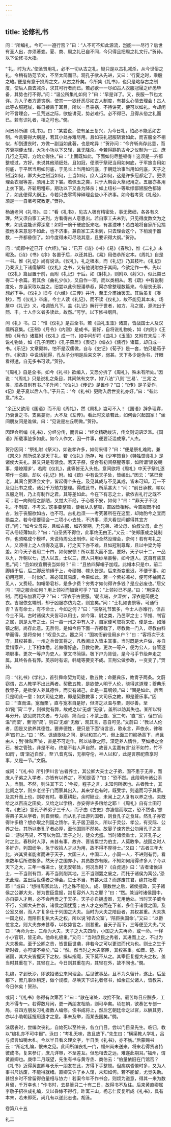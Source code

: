 ```yaml
---
---
---
```

title: 论修礼书
---







问：“所编礼，今可一一遵行否？”曰：“人不可不知此源流，岂能一一尽行？后世有圣人出，亦须著变。夏、商、周之礼已自不同，今只得且把周之礼文行。”贺孙。以下论修书大指。

“‘礼，时为大。’使圣贤用礼，必不一切从古之礼。疑只是以古礼减杀，从今世俗之礼，令稍有防范节文，不至太简而已。观孔子欲从先进，又曰：‘行夏之时，乘殷之辂。’便是有意于损周之文，从古之朴矣。今所集《礼书》，也只是略存古之制度，使后人自去减杀，求其可行者而已。若必欲一一尽如古人衣服冠屦之纤悉毕备，其势也行不得。”问：“温公所集礼如何？”曰：“早是详了。又，丧服一节也太详。为人子者方遭丧祸，使其一一欲纤悉尽如古人制度，有甚么心情去理会！古人此等衣服冠屦，每日接熟于耳目，所以一旦丧祸，不待讲究，便可以如礼。今却闲时不曾理会，一旦荒迷之际，欲旋讲究，势必难行。必不得已，且得从俗之礼而已。若有识礼者，相之可也。”僩。

问贺孙所编《礼书》。曰：“某尝说，使有圣王复兴，为今日礼，怕必不能悉如古制。今且要得大纲是，若其小处亦难尽用。且如丧礼冠服斩衰如此，而吉服全不相似，却到遭丧时，方做一副当如此著，也是咤异！”贺孙问：“今齐斩尚存此意，而齐衰期便太轻，大功小功以下又轻，且无降杀。今若得斟酌古今之仪制为一式，庶几行之无碍，方始立得住。”曰：“上面既如此，下面如何尽整顿得！这须是一齐都整顿过，方好。未说其他琐细处，且如冠，便须于祭祀当用如何底，于军旅当用如何底，于平居当用如何底，于见长上当用如何底，于朝廷治事当用如何底，天子之制当如何，卿大夫之制当如何，士当如何，庶人当如何，这是许多冠都定了。更须理会衣服等差，须用上衣下裳。若佩玉之类，只于大朝会大祭祀用之。五服亦各用上衣下裳。齐斩用粗布，期功以下又各为降杀；如上纽衫一等纰缪鄙陋服色都除了，如此便得大纲正。今若只去零零碎碎理会些小不济事。如今若考究《礼经》，须是一一自著考究教定。”贺孙。

杨通老问《礼书》。曰：“看《礼书》，见古人极有精密处，事无微细，各各有义理。然又须自家工夫到，方看得古人意思出。若自家工夫未到，只见得度数文为之末，如此岂能识得深意！如将一碗干硬底饭来吃，有甚滋味！若白地将自家所见揣摸他本来意思不如此，也不济事。兼自家工夫未到，只去理会这个，下梢溺于器数，一齐都昏倒了。如今度得未可尽晓其意，且要识得大纲。”贺孙。

问：“闻郡中近已开《六经》。”曰：“已开《诗》《书》《易》《春秋》，惟《二礼》未暇及。《诗》《书》《序》各置于后，以还其旧。《易》用伯恭所定本。《周礼》自是一书。惟《礼记》尚有说话。《仪礼》，礼之根本，而《礼记》乃其枝叶。《礼记》乃秦汉上下诸儒解释《仪礼》之书，又有他说附益于其间。今欲定作一书，先以《仪礼》篇目置于前，而附《礼记》于后。如《射礼》，则附以《射义》，似此类已得二十余篇。若其余《曲礼少仪》，又自作一项，而以类相从。若《疏》中有说制度处，亦当采取以益之。旧尝以此例授潘恭叔，渠亦曾整理数篇来。今居丧无事，想必下手。《仪礼》旧与《六经》《三传》并行，至王介甫始罢去。其后虽复《春秋》，而《仪礼》卒废。今士人读《礼记》，而不读《仪礼》，故不能见其本末。场屋中《礼记》义，格调皆凡下。盖《礼记》解行于世者，如方、马之属，源流出于熙、丰。士人作义者多读此，故然。”可学。以下修书纲目。

问《礼》书。曰：“惟《仪礼》是古全书。若《曲礼玉藻》诸篇，皆战国士人及汉儒所裒集。《王制》《月令》《内则》是成书。要好，自将说礼物处，如《内则》《王制》《月令》诸篇附《仪礼》成一书，如中间却将《曲礼》《玉藻》又附在末后；不说礼物处，如《孔子闲居》《孔子燕居》《表记》《缁衣》《儒行》诸篇，却自成一书。《乐记》文章颇粹，怕不是汉儒做，自与《史记》《荀子》是一套，怕只是荀子作。《家语》中说话犹得，孔丛子分明是后来文字，弱甚。天下多少是伪书，开眼看得透，自无多书可读。”贺孙。

“《周礼》自是全书。如今《礼书》欲编入，又恐分拆了《周礼》，殊未有所处。”因说：“《周礼》只是说礼之条目，其间煞有文字，如‘八法’‘八则’‘三易’、‘三兆’之类，须各自别有书。”子升问：“《仪礼》《传记》是谁作？”曰：“《传》是子夏作，《记》是子夏以后人作。”子升云：“今《礼书》更附入后世变礼亦好。”曰：“有此意。”木之。

“余正父欲用《国语》而不用《周礼》，然《周礼》岂可不入！《国语》辞多理寡，乃衰世之书，支离蔓衍，大不及《左传》。看此时文章若此，如何会兴起国家！”坐间朋友问是谁做。曰：“见说是左丘明做。”贺孙。

因理会所编《礼书》，分经分传，而言曰：“经文精确峻洁，传文则词语泛滥。《国语》所载事迹多如此。如今人作文，因一件事，便要泛滥成章。”人杰。

贺孙因问：“祭礼附《祭义》，如说孝许多，如何来得？”曰：“便是祭礼难附。兼《祭义》前所说多是天子礼，若《仪礼》所存，唯《少牢馈食》《特牲馈食礼》是诸侯大夫礼。兼又只是有馈食。若天子祭，便合有初间祭腥等事，如所谓‘建设朝事，燔燎羶芗’。若附《仪礼》，此等皆无入头处。意间欲将《周礼》中天子祭礼逐项作一总脑，却以《礼记》附。如《疏》中有说天子处，皆编出。”因云：“某已衰老，其间合要理会文字，皆起得个头在。及见其成与不见其成，皆未可知。万一不及见此书之成，诸公千万勉力整理。得成此书，所系甚大！”问：“前日承教，喻以五服之制，乃上有制作之君，其等差如此。今在下有志之士，欲依古礼行之既不可；若一向徇俗之鄙陋，又觉大不经，于心极不安，如何？”曰：“‘非天子不议礼，不制度，不考文。’这事要整顿，便著从头整顿，吉凶皆相称。今吉服既不如古，独于丧服欲如古，也不可。古礼也须一一考究著所在在这里，却始酌今之宜而损益之。若今便要理会一二项小小去处，不济事，须大看世间都得其宜方好。”问：“如今父母丧，且如古服，如齐衰期，乃兄弟、祖父母、伯叔父母，此岂可从俗轻薄如此？”曰：“自圣贤不得位，此事终无由正。”又云：“使郑康成之徒制作，也须略成个模样，未说待周公出制作。如今全然没理会，奈何！若有考礼之人，又须得上之人信得及这事，行之天下亦不难。且如冠制尊卑，且以中梁为等差。如今天子者用二十四，如何安顿！所以甚大而不宜。要好，天子以十二，一品以九，升朝以七，选人以五，士以三，庶人只用纱帛裹髻，如今道人。这自有些意思。”问：“且如权宜期丧当如何？”曰：“且依四脚帽子加绖。此帽本只是巾，前二脚缚于后，后二脚反前缚于上，今硬帽、幞头皆是。后来渐变重迟，不便于事。如初用冠带，一时似好。某必知其易废，今果如此。若一个紫衫凉衫，便可怀袖间去见人，又费轻。如帽带皂衫，是多少费？穷秀才如何得许多钱？是应必废也。”居父问：“期之服合如何？用上领衫而加衰可乎？”曰：“上领衫已不是。”曰：“用深衣制，而粗布加衰可乎？”曰：“深衣于古便服。‘朝玄端，夕深衣’，深衣是简便之衣。吉服依玄端制，却于凶服亦仿为之，则宜矣。”问：“士礼如丧祭等，可通行否？古有命士，有不命士，今如之何？”曰：“丧祭礼节繁多，今士人亦难行。但古今士不同。古时诸侯大夫皆可以用士，如今簿、尉之类，乃邑宰之士；节推、判官之属，则是太守之士。只一县一州之中有人才，自家便可取将来使，便是士。如藩镇之制，尚存此意。无奈何，是如今将下面一齐都截了，尽教做一门入，尽教由科举而得，是将奈何！”叹息久之。器之问：“国初衙前役用乡户？”曰：“客将次于太守，其权甚重，一州之兵皆其将之，凡教阅出入皆主其事。当时既是大户做，亦自爱惜家产，上下相体悉。若做得好底，且教他做。更次一等户，便为公人，各管逐项职事。更次一等户为吏人，掌文书简牍。极下户为胥徒，是今弓手节级奔走之属。其终各各有弊。英宗时有诏，韩缝等要变不成。王荆公做参政，一变变了。”贺孙。

问：“《礼书》《学礼》，首引舜命契为司徒，敷五教；命夔典乐，教冑子两条。文蔚窃谓，古人教学不出此两者。契敷五教，是欲使人明于人伦，晓得这道理；夔典乐教冑子，是欲使人养其德性，而实有诸己，此是一篇纲领。”曰：“固是如此。后面只是明此一意：如大司徒之教，即是契敷教事；大司乐之教，即是夔乐事。”因曰：“‘直而温，宽而栗’，直与宽本自是好，但济之以温与栗，则尽善。至如‘刚’‘简’二字，则微觉有弊，故戒之以‘无虐’‘无傲’，盖所以防其失也。某所以特与分开，欲见防其失者，专为刚、简而设；不蒙上直、宽二句。‘直’‘宽’，但曰‘而温’‘而栗’，至‘刚’‘简’，则曰‘无虐’‘无傲’，观其言，意自可见。”文蔚曰：“教以人伦者，固是又欲养其德性。要养德性，便只是下面‘诗言志，歌永言，声依永，律和声’四句上。”曰：“然。讽诵歌咏之间，足以和其心气，但上面三句抑扬高下，尚且由人；到‘律和声’处，直是不可走作。所以咏歌之际，深足养人情性。至如播之金石，被之管弦，非是不和，终是不若人声自然。故晋人孟嘉有言‘丝不如竹，竹不如肉’，谓‘渐近自然’。至‘八音克谐，无相夺伦，神人以和’，此是言祭祀燕享时事，又是一节。”文蔚。

或问：“《礼书》所引伊川言‘古者养士，其公卿大夫士之子弟，固不患于无养，而庶人子弟之入学者，亦皆有以养之’，不知是否？”曰：“恐不然。此段明州诸公添入，当删。不然，则注其下云：‘今按，程子之言，未知何所据也。古者教士，其比闾之学，则乡老坐于门而察其出入。其来学也有时，既受学，则退而习于其家。及其升而上也，则亦有时。春夏耕耘，余时肄业，未闻上之人复有以养之也。夫既给之以百亩之田矣，又给之以学粮，亦安得许多粮给之耶！《周礼》自有士田可考。《史记》言孔子养弟子三千人，而子由《古史》亦遽信而取之，恐不然也。’想得弟子来从学者，则自赍粮，而从孔子出游列国者，则食孔子之食耳。然孔子亦安得许多粮？想亦取之列国之馈尔。孔子居卫最久，所以于灵公、孝公，有交际、公养之仕，其所以奉孔子者必厚，至他国则不然矣。故晏子谏齐景公勿用孔子之言曰：‘游说丐贷，不可以为国。’孟子之时，徒众尤盛。当时诸侯重士，又非孔子之时之比。春秋时人淳，未甚有事，故齐、晋皆累世为伯主，人莫敢争。战国之时人多奸诈，列国纷争，急于收拾人才以为用，故不得不厚待士。”又曰：“古者三年大比，兴其贤者能者而进于天子，大国三人，中国二人，小国一人，不进则有罚。看来数年后所进极多。然天子之国亦小，其员数亦有限，不知如何用得许多人？今以天下之大，三年一番进士，犹无安顿处，何况当时？《白虎通》曰：‘古者诸侯进士，一不当则有罚，再不当则削其地，三不当则罢之废之，而托于诸侯为寓公。’恐无此理，盖出后世儒者之傅会。进士不当，有甚大过？而遂废其君，绝其社稷耶！”或曰：“想得周家此法，行之殊不能久。成、康数世之后，诸侯擅政，天子诸侯之公卿大夫，皆为世臣盘据，岂复容外人为之耶？”曰：“然。兼当时诸侯国中，亦自要人才用，必不会再贡之于天子。天子亦自拥虚器，无用他处。当时天子威令不行，公卿大夫世袭，诸侯之国犹宽；古人才之穷而在下者，多仕于诸侯之国。及公室又弱，而人才复多仕于列国之大夫。当时为大夫之陪臣者，其权甚重。大夫执一国之权，而陪臣复执大夫之权。所以说‘禄去公室’，‘陪臣执国命’。”又曰：“以爵位言之，则大夫亦未甚尊，以权势言之，则甚重。自天子而下，三等便至大夫。”又曰：“再命为士，三命为大夫，天子之大夫四命，小国之大夫再命，或一命。一样小小官职，皆无命。他命礼极重。”又问：“当时庶民之秀者，其进而上之，不过为大夫极矣。至于公卿之贵，皆世臣世袭，非若今之可以更进而代为也。则士之生于斯时者，亦可谓不幸矣。”曰：“然。然当时之大夫宰臣，其权甚重。如晋、楚、齐诸国，其大夫皆握天下之权，操纵指麾，天下莫不从之。其宰臣复握大夫之权，盖当时其重在下，其轻在上。今日则其重在内，其轻在外，故不同也。”僩。

礼编，才到长沙，即欲招诸公来同理会。后见彼事丛，且不为久留计，遂止。后至都下，庶几事体稍定，做个规模，尽唤天下识礼者修书，如余正父诸人，皆教来，今日休矣！贺孙。

或问：“《礼书》修得有次第否？”曰：“散在诸处，收拾不聚。最苦每日应酬多，工夫不得专一。若得数月闲，更一两朋友相助，则可毕矣。顷在朝，欲奏乞专创一局，召四方朋友习礼者数人编修。俟书成将上，然后乞朝廷命之以官，以酬其劳，亦以小助朝廷搜用遗才之意。事未及举，而某去国矣。”僩。

泳居丧时，尝编次丧礼，自始死以至终丧，各立门目。尝以门目呈先生。临归，教以“编礼亦不可中辍”。泳曰：“考礼无味，故且放下。”先生曰：“横渠教人学礼，吕与叔言如嚼木札。今以半日看义理文字，半日类《礼书》，亦不妨。”后蒙赐书云：“所定礼编，恨未之见。此间所编丧礼一门，福州尚未送来。将来若得贤者持彼成书，复来参订，庶几详审，不至差互。但恐相去之远，难遂此期耳。”福州，谓黄直卿也。庚申二月既望，先生有书与黄寺丞、商伯云：“伯量依旧在门馆否？《礼书》近得黄直卿与长乐一朋友在此，方得下手整顿。但疾病昏倦时多，又为人事书尺妨废，不能得就绪。直卿又许了乡人馆，未知如何。若不能留，尤觉失助。甚恨乡时不曾留得伯量相与协力！若渠今年不作书会，则烦为道意，得其一来为数月留，千万幸也！”作书时，去易箦只二十有二日，故得书不及往。后来黄直卿属李敬子招往成礼编，又以昏嫁不得行。昨寓三山，杨志仁反复所成《礼书》，具有本末，若未即死，尚几有以遂此志也。胡泳。





卷第八十五





礼二